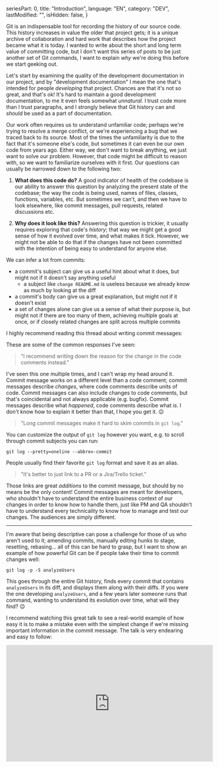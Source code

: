 
  seriesPart: 0,
  title: "Introduction",
  language: "EN",
  category: "DEV",
  lastModified: "",
  isHidden: false,
}

Git is an indispensable tool for recording the history of our source code. This history increases in value the older that project gets; it is a unique archive of collaboration and hard work that describes how the project became what it is today. I wanted to write about the short and long term value of committing code, but I don't want this series of posts to be just another set of Git commands, I want to explain _why_ we're doing this before we start geeking out.

Let's start by examining the quality of the development documentation in our project, and by "development documentation" I mean the one that's intended for people _developing_ that project. Chances are that it's not so great, and that's ok! It's hard to maintain a good development documentation, to me it even feels somewhat _unnatural_. I trust code more than I trust paragraphs, and I strongly believe that Git history can and _should_ be used as a part of documentation.

Our work often requires us to understand unfamiliar code; perhaps we're trying to resolve a merge conflict, or we're experiencing a bug that we traced back to its source. Most of the times the unfamiliarity is due to the fact that it's someone else's code, but sometimes it can even be our own code from years ago. Either way, we don't want to break anything, we just want to solve our problem. However, that code might be difficult to reason with, so we want to familiarize ourselves with it first. Our questions can usually be narrowed down to the following two:

  1. **What does this code do?** A good indicator of health of the codebase is our ability to answer this question by analyzing the present state of the codebase; the way the code is being used, names of files, classes, functions, variables, etc. But sometimes we can't, and then we have to look elsewhere, like commit messages, pull requests, related discussions etc.

  2. **Why does it look like this?** Answering this question is trickier, it usually requires exploring that code's _history_; that way we might get a good sense of how it evolved over time, and what makes it tick. However, we might not be able to do that if the changes have not been committed with the intention of being easy to understand for anyone else.

We can infer a lot from commits:

  - a commit's subject can give us a useful hint about what it does, but might not if it doesn't say anything useful
    - a subject like `change README.md` is useless because we already know as much by looking at the diff
  - a commit's body can give us a great explanation, but might not if it doesn't exist
  - a set of changes alone can give us a sense of what their purpose is, but might not if there are too many of them, achieving multiple goals at once, or if closely related changes are split across multiple commits

I highly recommend reading this thread about writing commit messages:

<Tweet tweetId="1175100703829909505" />

These are some of the common responses I've seen:

  > "I recommend writing down the reason for the change in the code comments instead."

I've seen this one multiple times, and I can't wrap my head around it. Commit message works on a different level than a code comment; commit messages describe _changes_, where code comments describe units of code. Commit messages can also include changes to code comments, but that's coincidental and not always applicable (e.g. bugfix). Commit messages describe what _happened_, code comments describe what _is_. I don't know how to explain it better than that, I hope you get it. 😉

  > "Long commit messages make it hard to skim commits in `git log`."

You can customize the output of `git log` however you want, e.g. to scroll through commit subjects you can run:

```shell
git log --pretty=oneline --abbrev-commit
```

People usually find their favorite `git log` format and save it as an alias.

  > "It's better to just link to a PR or a Jira/Trello ticket."

Those links are great _additions_ to the commit message, but should by no means be the only content! Commit messages are meant for developers, who shouldn't have to understand the entire business context of our changes in order to know how to handle them, just like PM and QA shouldn't have to understand every technicality to know how to manage and test our changes. The audiences are simply different.

---

I'm aware that being descriptive can pose a challenge for those of us who aren't used to it; amending commits, manually editing hunks to stage, resetting, rebasing... all of this can be hard to grasp, but I want to show an example of how powerful Git can be if people take their time to commit changes well:

```shell
git log -p -S analyzeUsers
```

This goes through the entire Git history, finds every commit that contains `analyzeUsers` in its diff, and displays them along with their diffs. If you were the one developing `analyzeUsers`, and a few years later someone runs that command, wanting to understand its evolution over time, what will they find? 😉

I recommend watching this great talk to see a real-world example of how easy it is to make a mistake even with the simplest change if we're missing important information in the commit message. The talk is very endearing and easy to follow:

<Center>
  <iframe
    width="560"
    height="315"
    src="https://www.youtube.com/embed/1NoNTqank_U"
    frameBorder="0"
    allow="accelerometer; autoplay; encrypted-media; gyroscope; picture-in-picture"
    allowFullScreen
  />
</Center>

If I managed to convince you that this is really important, one thing that could still be holding you back is if you don't feel fluent in Git. Don't worry, there's no shame in that. This is exactly why I wrote this series, so you can learn how to start improving your Git history, starting with [accurately staging your changes](/blog/better-git-history/staging).

  > Educating our colleagues should be a part of making changes to the codebase, otherwise we become the only experts on our changes, and nobody else can join that club without our permission.
